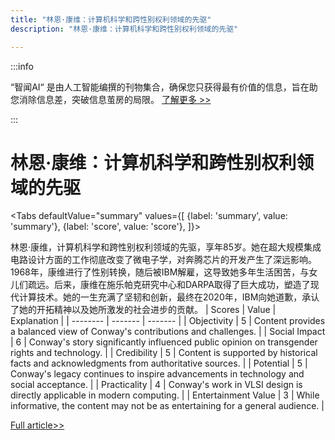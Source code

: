 ```yaml
---
title: "林恩·康维：计算机科学和跨性别权利领域的先驱"
description: "林恩·康维：计算机科学和跨性别权利领域的先驱"

---
```



:::info

“智闻AI“ 是由人工智能编撰的刊物集合，确保您只获得最有价值的信息，旨在助您消除信息差，突破信息茧房的局限。  [了解更多 >>](/)

:::

# 林恩·康维：计算机科学和跨性别权利领域的先驱


<Tabs
	defaultValue="summary"
	values={[
	{label: 'summary', value: 'summary'},
	{label: 'score', value: 'score'},
]}>
<TabItem value="summary">


林恩·康维，计算机科学和跨性别权利领域的先驱，享年85岁。她在超大规模集成电路设计方面的工作彻底改变了微电子学，对奔腾芯片的开发产生了深远影响。1968年，康维进行了性别转换，随后被IBM解雇，这导致她多年生活困苦，与女儿们疏远。后来，康维在施乐帕克研究中心和DARPA取得了巨大成功，塑造了现代计算技术。她的一生充满了坚韧和创新，最终在2020年，IBM向她道歉，承认了她的开拓精神以及她所激发的社会进步的贡献。
</TabItem>
<TabItem value="score">
	| Scores     | Value   | Explanation |
	| -------- | ------- | ------- |
	| Objectivity  | 5    | Content provides a balanced view of Conway's contributions and challenges.    |
	| Social Impact | 6     | Conway's story significantly influenced public opinion on transgender rights and technology.    |
	| Credibility    | 5    | Content is supported by historical facts and acknowledgments from authoritative sources.    |
	| Potential    | 5    | Conway's legacy continues to inspire advancements in technology and social acceptance.    |
	| Practicality    | 4    | Conway's work in VLSI design is directly applicable in modern computing.    |
	| Entertainment Value    | 3    | While informative, the content may not be as entertaining for a general audience.    |
</TabItem>
</Tabs>

[Full article>>](https://slashdot.org/story/24/06/12/0414248/lynn-conway-leading-computer-scientist-and-transgender-pioneer-dies-at-85?utm_source=rss1.0mainlinkanon&utm_medium=feed)
